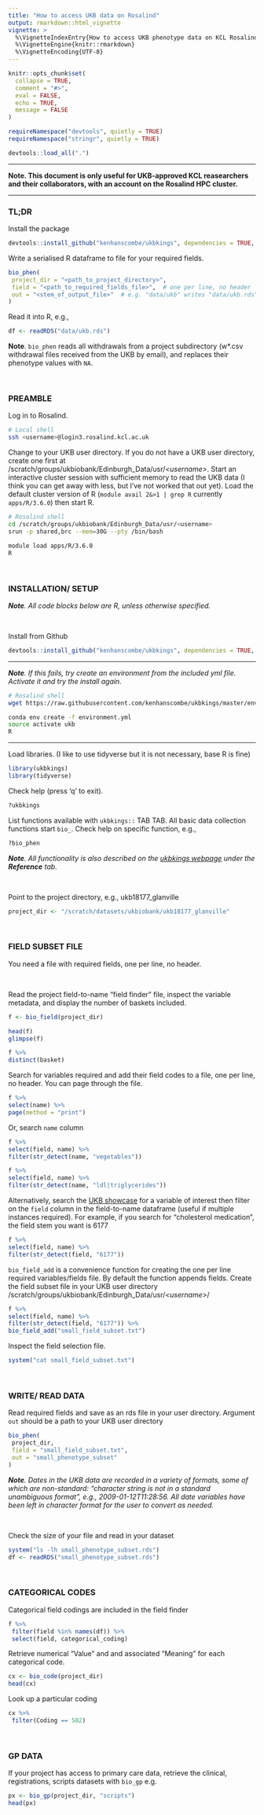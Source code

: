 ```yaml
---
title: "How to access UKB data on Rosalind"
output: rmarkdown::html_vignette
vignette: >
  %\VignetteIndexEntry{How to access UKB phenotype data on KCL Rosalind HPC cluster}
  %\VignetteEngine{knitr::rmarkdown}
  %\VignetteEncoding{UTF-8}
---
```


```r
knitr::opts_chunk$set(
  collapse = TRUE,
  comment = "#>",
  eval = FALSE,
  echo = TRUE,
  message = FALSE
)

requireNamespace("devtools", quietly = TRUE)
requireNamespace("stringr", quietly = TRUE)

devtools::load_all(".")
```


***

**Note. This document is only useful for UKB-approved KCL reasearchers and their collaborators, with an account on the Rosalind HPC cluster.**

***

### TL;DR

Install the package
```R
devtools::install_github("kenhanscombe/ukbkings", dependencies = TRUE, force = TRUE)
```

Write a serialised R dataframe to file for your required fields.
```R
bio_phen(
 project_dir = "<path_to_project_directory>",
 field = "<path_to_required_fields_file>",  # one per line, no header
 out = "<stem_of_output_file>"  # e.g. "data/ukb" writes "data/ukb.rds"
)
```

Read it into R, e.g.,
```R
df <- readRDS("data/ukb.rds")
```

**Note**. `bio_phen` reads all withdrawals from a project subdirectory (w*.csv withdrawal files received from the UKB by email), and replaces their phenotype values with `NA`.

<br>

### PREAMBLE

Log in to Rosalind.
```bash
# Local shell
ssh <username>@login3.rosalind.kcl.ac.uk
```

Change to your UKB user directory. If you do not have a UKB user directory, create one first at /scratch/groups/ukbiobank/Edinburgh_Data/usr/*\<username\>*. Start an interactive cluster session with sufficient memory to read the UKB data (I think you can get away with less, but I've not worked that out yet). Load the default cluster version of R (`module avail 2&>1 | grep R` currently `apps/R/3.6.0`) then start R.
```bash
# Rosalind shell
cd /scratch/groups/ukbiobank/Edinburgh_Data/usr/<username>
srun -p shared,brc --mem=30G --pty /bin/bash

module load apps/R/3.6.0
R
```

<br>

### INSTALLATION/ SETUP

***Note**. All code blocks below are R, unless otherwise specified.*

<br>

Install from Github
```R
devtools::install_github("kenhanscombe/ukbkings", dependencies = TRUE, force = TRUE)
```


***

***Note**. If this fails, try create an environment from the included yml file. Activate it and try the install again.*
```bash
# Rosalind shell
wget https://raw.githubusercontent.com/kenhanscombe/ukbkings/master/environment.yml

conda env create -f environment.yml
source activate ukb
R
```

***


Load libraries. (I like to use tidyverse but it is not necessary, base R is fine)
```R
library(ukbkings)
library(tidyverse)
```

Check help (press 'q' to exit).
```R
?ukbkings
```

List functions available with `ukbkings::` TAB TAB. All basic data collection functions start `bio_`. Check help on specific function, e.g.,
```R
?bio_phen
```


***Note**. All functionality is also described on the [ukbkings webpage](https://kenhanscombe.github.io/ukbkings/) under the **Reference** tab.*

<br>

Point to the project directory, e.g., ukb18177_glanville
```R
project_dir <- "/scratch/datasets/ukbiobank/ukb18177_glanville"
```

<br>

### FIELD SUBSET FILE

You need a file with required fields, one per line, no header.

<br>

Read the project field-to-name "field finder" file, inspect the variable metadata, and display the number of baskets included.
```R
f <- bio_field(project_dir)

head(f)
glimpse(f)

f %>%
distinct(basket)
```

Search for variables required and add their field codes to a file, one per line, no header. You can page through the file.
```R
f %>%
select(name) %>%
page(method = "print")
```

Or, search `name` column
```R
f %>%
select(field, name) %>%
filter(str_detect(name, "vegetables"))

f %>%
select(field, name) %>%
filter(str_detect(name, "ldl|triglycerides"))
```

Alternatively, search the [UKB showcase](http://biobank.ndph.ox.ac.uk/showcase/) for a variable of interest then filter on the `field` column in the field-to-name dataframe (useful if multiple instances required). For example, if you search for "cholesterol medication", the field stem you want is 6177
```R
f %>%
select(field, name) %>%
filter(str_detect(field, "6177"))
```

`bio_field_add` is a convenience function for creating the one per line required variables/fields file. By default the function appends fields. Create the field subset file in your UKB user directory /scratch/groups/ukbiobank/Edinburgh_Data/usr/*\<username\>*/
```R
f %>%
select(field, name) %>%
filter(str_detect(field, "6177")) %>%
bio_field_add("small_field_subset.txt")
```

Inspect the field selection file.
```R
system("cat small_field_subset.txt")
```

<br>

### WRITE/ READ DATA

Read required fields and save as an rds file in your user directory. Argument `out` should be a path to your UKB user directory
```r
bio_phen(
 project_dir,
 field = "small_field_subset.txt",
 out = "small_phenotype_subset"
)
```

***Note**. Dates in the UKB data are recorded in a variety of formats, some of which are non-standard: "character string is not in a standard unambiguous format", e.g., 2009-01-12T11:28:56. All date variables have been left in character format for the user to convert as needed.*

<br>

Check the size of your file and read in your dataset
```r
system("ls -lh small_phenotype_subset.rds")
df <- readRDS("small_phenotype_subset.rds")
```

<br>

### CATEGORICAL CODES

Categorical field codings are included in the field finder
```R
f %>%
 filter(field %in% names(df)) %>%
 select(field, categorical_coding)
```

Retrieve numerical "Value" and and associated "Meaning" for each categorical code.
```R
cx <- bio_code(project_dir)
head(cx)
```

Look up a particular coding
```R
cx %>%
 filter(Coding == 502)
```

<br>

### GP DATA

If your project has access to primary care data, retrieve the clinical, registrations, scripts datasets with `bio_gp` e.g.
```R
px <- bio_gp(project_dir, "scripts")
head(px)
```
